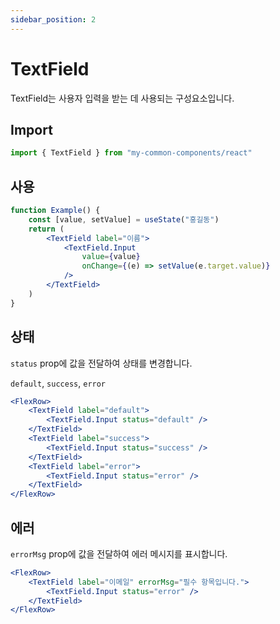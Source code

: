 ```yaml
---
sidebar_position: 2
---
```


# TextField

TextField는 사용자 입력을 받는 데 사용되는 구성요소입니다.

## Import

```jsx
import { TextField } from "my-common-components/react"
```

## 사용

```jsx live
function Example() {
    const [value, setValue] = useState("홍길동")
    return (
        <TextField label="이름">
            <TextField.Input
                value={value}
                onChange={(e) => setValue(e.target.value)}
            />
        </TextField>
    )
}
```

## 상태

`status` prop에 값을 전달하여 상태를 변경합니다.

`default`, `success`, `error`

```jsx live
<FlexRow>
    <TextField label="default">
        <TextField.Input status="default" />
    </TextField>
    <TextField label="success">
        <TextField.Input status="success" />
    </TextField>
    <TextField label="error">
        <TextField.Input status="error" />
    </TextField>
</FlexRow>
```

## 에러

`errorMsg` prop에 값을 전달하여 에러 메시지를 표시합니다.

```jsx live
<FlexRow>
    <TextField label="이메일" errorMsg="필수 항목입니다.">
        <TextField.Input status="error" />
    </TextField>
</FlexRow>
```
